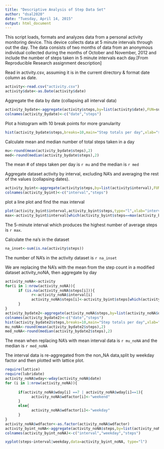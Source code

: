 ```yaml
---
title: "Descriptive Analysis of Step Data Set"
author: "dsal2020"
date: "Tuesday, April 14, 2015"
output: html_document
---
```


This script loads, formats and analyzes data from a personal activity monitoring device. This device collects data at 5 minute intervals through out the day. The data consists of two months of data from an anonymous individual collected during the months of October and November, 2012 and include the number of steps taken in 5 minute intervals each day.[From Reproducible Research assignment description]


Read in activity.csv, assuming it is in the current directory & format date column as date. 

```r
activity<-read.csv("activity.csv")
activity$date<-as.Date(activity$date)

```

Aggregate the data by date (collapsing all interval data) 
```r
activity_bydate<-aggregate(activity$steps,by=list(activity$date),FUN=sum,na.rm=TRUE)
colnames(activity_bydate)<-c("date","steps")
```

Plot a histogram with 10 break points for more granularity
```r
hist(activity_bydate$steps,breaks=10,main="Step totals per day",xlab="steps")
```

Calculate mean and median number of total steps taken in a day
```r
mu<-round(mean(activity_bydate$steps),2)
med<-round(median(activity_bydate$steps),2)
```
The mean # of steps taken per day is `r mu` and the median is `r med`

Aggregate dataset activity by interval, excluding NA's and averaging the rest of the values (collapsing dates). 
```r
activity_byint<-aggregate(activity$steps,by=list(activity$interval),FUN=mean,na.rm=TRUE)
colnames(activity_byint)<-c("interval","steps")

```
plot a line plot and find the max interval
```r
plot(activity_byint$interval,activity_byint$steps,type="l",xlab="interval",ylab="steps",main="steps by interval")
max<-activity_byint$interval[which(activity_byint$steps==max(activity_byint$steps))]
```
The 5-minute interval which produces the highest number of average steps is `r max`. 

Calculate the na's in the dataset
```r
na_inset<-sum(is.na(activity$steps))
```
The number of NA's in the activity dataset is `r na_inset` 

We are replacing the NA's with the mean from the step count in a modified dataset activity_noNA, then aggregate by day
```r
activity_noNA<-activity
for(i in 1:nrow(activity_noNA)){
      if (is.na(activity_noNA$steps[i])){
            r<-activity_noNA$interval[i]
            activity_noNA$steps[i]<-activity_byint$steps[which(activity_byint$interval==r)]
      }
}
activity_bydate2<-aggregate(activity_noNA$steps,by=list(activity_noNA$date),FUN=sum,na.rm=TRUE)
colnames(activity_bydate2)<-c("date","steps")
hist(activity_bydate2$steps,breaks=10,main="Step totals per day",xlab="steps")
mu_noNA<-round(mean(activity_bydate2$steps),2)
med_noNA<-round(median(activity_bydate2$steps),2)
```
The mean when replacing NA's with mean interval data is `r mu_noNA` and the median is `r med_noNA`

The interval data is re-aggregated from the non_NA data,split by weekday factor and then plotted with lattice plot.


```r
require(lattice)
require(lubridate)
activity_noNA$wday<-wday(activity_noNA$date)
for (i in 1:nrow(activity_noNA)){
      
      if(activity_noNA$wday[i] ==7 | activity_noNA$wday[i]==1){
            activity_noNA$wdfactor[i]<-"weekend"
      }
      else{
            activity_noNA$wdfactor[i]<-"weekday"
      }
}
activity_noNA$wdfactor<-as.factor(activity_noNA$wdfactor)
activity_byint_noNA<-aggregate(activity_noNA$steps,by=list(activity_noNA$interval,activity_noNA$wdfactor),FUN=mean,na.rm=TRUE)
colnames(activity_byint_noNA)<-c("interval","weekday","steps")

xyplot(steps~interval|weekday,data=activity_byint_noNA, type="l")

```

